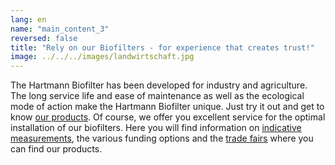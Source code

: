 ```yaml
---
lang: en
name: "main_content_3"
reversed: false
title: "Rely on our Biofilters - for experience that creates trust!"
image: ../../../images/landwirtschaft.jpg
---
```


The Hartmann Biofilter has been developed for industry and agriculture. The long service life and ease of maintenance as well as the ecological mode of action make the Hartmann Biofilter unique. Just try it out and get to know [our products](/biofilter). Of course, we offer you excellent service for the optimal installation of our biofilters. Here you will find information on [indicative measurements](/service/indicative-measurements), the various funding options and the [trade fairs](/service/fairs) where you can find our products.